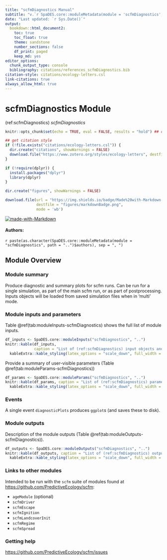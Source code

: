 ```yaml
---
title: "scfmDiagnostics Manual"
subtitle: "v.`r SpaDES.core::moduleMetadata(module = 'scfmDiagnostics', path = '..')$version`"
date: "Last updated: `r Sys.Date()`"
output:
  bookdown::html_document2:
    toc: true
    toc_float: true
    theme: sandstone
    number_sections: false
    df_print: paged
    keep_md: yes
editor_options:
  chunk_output_type: console
  bibliography: citations/references_scfmDiagnostics.bib
citation-style: citations/ecology-letters.csl
link-citations: true
always_allow_html: true
---
```


# scfmDiagnostics Module

<!-- the following are text references used in captions for LaTeX compatibility -->
(ref:scfmDiagnostics) *scfmDiagnostics*

```r
knitr::opts_chunk$set(echo = TRUE, eval = FALSE, results = "hold") ## change to eval = TRUE if all chunks are to be evaluated

## get citation style
if (!file.exists("citations/ecology-letters.csl")) {
  dir.create("citations", showWarnings = FALSE)
  download.file("https://www.zotero.org/styles/ecology-letters", destfile = "citations/ecology-letters.csl")
}

if (!require(dplyr)) {
  install.packages("dplyr")
  library(dplyr)
}

dir.create("figures", showWarnings = FALSE)

download.file(url = "https://img.shields.io/badge/Made%20with-Markdown-1f425f.png",
              destfile = "figures/markdownBadge.png",
              mode = 'wb')
```

[![made-with-Markdown](figures/markdownBadge.png)](http://commonmark.org)

<!-- if knitting to pdf remember to add the pandoc_args: ["--extract-media", "."] option to yml in order to get the badge images -->

#### Authors:

`r paste(as.character(SpaDES.core::moduleMetadata(module = "scfmDiagnostics", path = "..")$authors), sep = ", ")`
<!-- ideally separate authors with new lines, '\n' not working -->

## Module Overview

### Module summary

Produce diagnostic and summary plots for scfm runs.
Can be run for a single simulation, as part of the main scfm run, or as part of postprocessing.
Inputs objects will be loaded from saved simulation files when in 'multi' mode.
                      
### Module inputs and parameters

Table \@ref(tab:moduleInputs-scfmDiagnostics) shows the full list of module inputs.

```r
df_inputs <- SpaDES.core::moduleInputs("scfmDiagnostics", "..")
knitr::kable(df_inputs,
             caption = "List of (ref:scfmDiagnostics) input objects and their description.") %>%
  kableExtra::kable_styling(latex_options = "scale_down", full_width = TRUE)
```

Provide a summary of user-visible parameters (Table \@ref(tab:moduleParams-scfmDiagnostics))


```r
df_params <- SpaDES.core::moduleParams("scfmDiagnostics", "..")
knitr::kable(df_params, caption = "List of (ref:scfmDiagnostics) parameters and their description.") %>%
  kableExtra::kable_styling(latex_options = "scale_down", full_width = TRUE)
```

### Events

A single event `diagnosticPlots` produces `ggplot`s (and saves these to disk).

### Module outputs

Description of the module outputs (Table \@ref(tab:moduleOutputs-scfmDiagnostics)).

```r
df_outputs <- SpaDES.core::moduleOutputs("scfmDiagnostics", "..")
knitr::kable(df_outputs, caption = "List of (ref:scfmDiagnostics) outputs and their description.") %>%
  kableExtra::kable_styling(latex_options = "scale_down", full_width = TRUE)
```

### Links to other modules

Intended to be run with the `scfm` suite of modules found at <https://github.com/PredictiveEcology/scfm>:

- `ageModule` (optional)
- `scfmDriver`
- `scfmEscape`
- `scfmIgnition`
- `scfmLandcoverInit`
- `scfmRegime`
- `scfmSpread`

### Getting help

<https://github.com/PredictiveEcology/scfm/issues>
